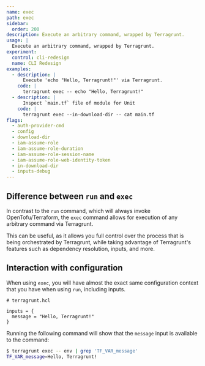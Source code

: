 ```yaml
---
name: exec
path: exec
sidebar:
  order: 200
description: Execute an arbitrary command, wrapped by Terragrunt.
usage: |
  Execute an arbitrary command, wrapped by Terragrunt.
experiment:
  control: cli-redesign
  name: CLI Redesign
examples:
  - description: |
      Execute 'echo "Hello, Terragrunt!"' via Terragrunt.
    code: |
      terragrunt exec -- echo "Hello, Terragrunt!"
  - description: |
      Inspect `main.tf` file of module for Unit
    code: |
      terragrunt exec --in-download-dir -- cat main.tf
flags:
  - auth-provider-cmd
  - config
  - download-dir
  - iam-assume-role
  - iam-assume-role-duration
  - iam-assume-role-session-name
  - iam-assume-role-web-identity-token
  - in-download-dir
  - inputs-debug
---
```


## Difference between `run` and `exec`

In contrast to the `run` command, which will always invoke OpenTofu/Terraform, the `exec` command allows for execution of any arbitrary command via Terragrunt.

This can be useful, as it allows you full control over the process that is being orchestrated by Terragrunt, while taking advantage of Terragrunt's features such as dependency resolution, inputs, and more.

## Interaction with configuration

When using `exec`, you will have almost the exact same configuration context that you have when using `run`, including inputs.

```hcl
# terragrunt.hcl

inputs = {
  message = "Hello, Terragrunt!"
}
```

Running the following command will show that the `message` input is available to the command:

```bash
$ terragrunt exec -- env | grep 'TF_VAR_message'
TF_VAR_message=Hello, Terragrunt!
```

